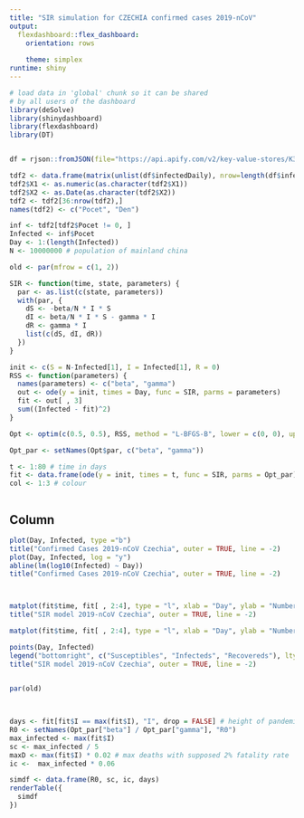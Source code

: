 ```yaml
---
title: "SIR simulation for CZECHIA confirmed cases 2019-nCoV"
output:
  flexdashboard::flex_dashboard:
    orientation: rows
    
    theme: simplex
runtime: shiny
---
```


```r
# load data in 'global' chunk so it can be shared
# by all users of the dashboard
library(deSolve)
library(shinydashboard)
library(flexdashboard)
library(DT)


df = rjson::fromJSON(file="https://api.apify.com/v2/key-value-stores/K373S4uCFR9W1K8ei/records/LATEST?disableRedirect=true")

tdf2 <- data.frame(matrix(unlist(df$infectedDaily), nrow=length(df$infectedDaily), byrow=T))
tdf2$X1 <- as.numeric(as.character(tdf2$X1))
tdf2$X2 <- as.Date(as.character(tdf2$X2))
tdf2 <- tdf2[36:nrow(tdf2),]
names(tdf2) <- c("Pocet", "Den")

inf <- tdf2[tdf2$Pocet != 0, ]
Infected <- inf$Pocet
Day <- 1:(length(Infected))
N <- 10000000 # population of mainland china

old <- par(mfrow = c(1, 2))

SIR <- function(time, state, parameters) {
  par <- as.list(c(state, parameters))
  with(par, {
    dS <- -beta/N * I * S
    dI <- beta/N * I * S - gamma * I
    dR <- gamma * I
    list(c(dS, dI, dR))
  })
}

init <- c(S = N-Infected[1], I = Infected[1], R = 0)
RSS <- function(parameters) {
  names(parameters) <- c("beta", "gamma")
  out <- ode(y = init, times = Day, func = SIR, parms = parameters)
  fit <- out[ , 3]
  sum((Infected - fit)^2)
}

Opt <- optim(c(0.5, 0.5), RSS, method = "L-BFGS-B", lower = c(0, 0), upper = c(1, 1)) # 

Opt_par <- setNames(Opt$par, c("beta", "gamma"))

t <- 1:80 # time in days
fit <- data.frame(ode(y = init, times = t, func = SIR, parms = Opt_par))
col <- 1:3 # colour



```

Column
--------------------------------------------------
```r


plot(Day, Infected, type ="b")
title("Confirmed Cases 2019-nCoV Czechia", outer = TRUE, line = -2)
plot(Day, Infected, log = "y")
abline(lm(log10(Infected) ~ Day))
title("Confirmed Cases 2019-nCoV Czechia", outer = TRUE, line = -2)



matplot(fit$time, fit[ , 2:4], type = "l", xlab = "Day", ylab = "Number of subjects", lwd = 2, lty = 1, col = col)
title("SIR model 2019-nCoV Czechia", outer = TRUE, line = -2)

matplot(fit$time, fit[ , 2:4], type = "l", xlab = "Day", ylab = "Number of subjects", lwd = 2, lty = 1, col = col, log = "y")

points(Day, Infected)
legend("bottomright", c("Susceptibles", "Infecteds", "Recovereds"), lty = 1, lwd = 2, col = col, inset = 0.05)
title("SIR model 2019-nCoV Czechia", outer = TRUE, line = -2)



```


```r

par(old)
 

 
days <- fit[fit$I == max(fit$I), "I", drop = FALSE] # height of pandemic
R0 <- setNames(Opt_par["beta"] / Opt_par["gamma"], "R0")
max_infected <- max(fit$I)
sc <- max_infected / 5
maxD <- max(fit$I) * 0.02 # max deaths with supposed 2% fatality rate
ic <-  max_infected * 0.06

simdf <- data.frame(R0, sc, ic, days)
renderTable({
  simdf
})
```

